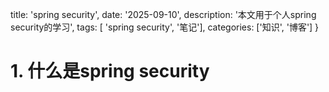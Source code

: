   title: 'spring security',
  date: '2025-09-10',
  description: '本文用于个人spring security的学习',
  tags: [ 'spring security', '笔记'],
  categories: ['知识', '博客']
}

# 1. 什么是spring security